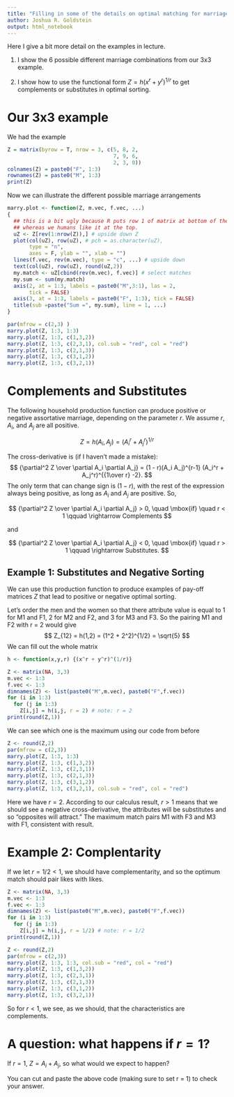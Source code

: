 ```yaml
---
title: "Filling in some of the details on optimal matching for marriage"
author: Joshua R. Goldstein
output: html_notebook
---
```


Here I give a bit more detail on the examples in lecture.

1. I show the 6 possible different marriage combinations from our 3x3 example.

2. I show how to use the functional form $Z = h(x^r + y^r)^{1/r}$ to get complements or substitutes in optimal sorting.

# Our 3x3 example

We had the example

```r
Z = matrix(byrow = T, nrow = 3, c(5, 8, 2,
                                  7, 9, 6,
                                  2, 3, 0))
colnames(Z) = paste0("F", 1:3)
rownames(Z) = paste0("M", 1:3)
print(Z)
```

Now we can illustrate the different possible marriage arrangements

```r
marry.plot <- function(Z, m.vec, f.vec, ...)
{
  ## this is a bit ugly because R puts row 1 of matrix at bottom of the plot, 
  ## whereas we humans like it at the top.
  uZ <- Z[rev(1:nrow(Z)),] # upside down Z
  plot(col(uZ), row(uZ), # pch = as.character(uZ),
       type = "n",
       axes = F, ylab = "", xlab = "")
  lines(f.vec, rev(m.vec), type = "c", ...) # upside down 
  text(col(uZ), row(uZ), round(uZ,2))
  my.match <- uZ[cbind(rev(m.vec), f.vec)] # select matches
  my.sum <- sum(my.match)
  axis(2, at = 1:3, labels = paste0("M",3:1), las = 2,
       tick = FALSE)
  axis(3, at = 1:3, labels = paste0("F", 1:3), tick = FALSE)
  title(sub =paste("Sum =", my.sum), line = 1, ...)
}

par(mfrow = c(2,3) )
marry.plot(Z, 1:3, 1:3)
marry.plot(Z, 1:3, c(1,3,2))
marry.plot(Z, 1:3, c(2,3,1), col.sub = "red", col = "red")
marry.plot(Z, 1:3, c(2,1,3))
marry.plot(Z, 1:3, c(3,1,2))
marry.plot(Z, 1:3, c(3,2,1))

```

# Complements and Substitutes

The following household production function can produce positive or negative assortative marriage, depending on the parameter $r$. We assume $r$, $A_i$, and $A_j$ are all positive.

$$
Z = h(A_i, A_j) = \left( A_i^r + A_j^r \right)^{1 / r}
$$

The cross-derivative is (if I haven't made a mistake):
$$
{\partial^2 Z \over \partial A_i \partial A_j} = (1 - r)(A_i A_j)^{r-1} (A_i^r + A_j^r)^{{1\over r} -2}.
$$
The only term that can change sign is $(1-r)$, with the rest of the expression always being positive, as long as $A_i$ and $A_j$ are positive. So,

$$
{\partial^2 Z \over \partial A_i \partial A_j} > 0, \quad \mbox{if} \quad r < 1
\qquad \rightarrow Complements
$$

and

$$
{\partial^2 Z \over \partial A_i \partial A_j} < 0, \quad \mbox{if} \quad r > 1 
\qquad \rightarrow Substitutes.
$$

## Example 1: Substitutes and Negative Sorting

We can use this production function to produce examples of pay-off matrices $Z$ that lead to positive or negative optimal sorting.

Let's order the men and the women so that there attribute value is equal to 1 for M1 and F1, 2 for M2 and F2, and 3 for M3 and F3. So the pairing M1 and F2 with r = 2 would give
$$
Z_{12} = h(1,2) = (1^2 + 2^2)^{1/2} = \sqrt{5}
$$
We can fill out the whole matrix 
```r
h <- function(x,y,r) {(x^r + y^r)^(1/r)}

Z <- matrix(NA, 3,3)
m.vec <- 1:3
f.vec <- 1:3
dimnames(Z) <- list(paste0("M",m.vec), paste0("F",f.vec))
for (i in 1:3)
  for (j in 1:3)
    Z[i,j] = h(i,j, r = 2) # note: r = 2
print(round(Z,1))
```

We can see which one is the maximum using our code from before

```r
Z <- round(Z,2)
par(mfrow = c(2,3))
marry.plot(Z, 1:3, 1:3)
marry.plot(Z, 1:3, c(1,3,2))
marry.plot(Z, 1:3, c(2,3,1))
marry.plot(Z, 1:3, c(2,1,3))
marry.plot(Z, 1:3, c(3,1,2))
marry.plot(Z, 1:3, c(3,2,1), col.sub = "red", col = "red")
```
Here we have $r = 2$. According to our calculus result, $r > 1$ means that we should see a negative cross-derivative, the attributes will be substitutes and so "opposites will attract." The maximum match pairs M1 with F3 and M3 with F1, consistent with result.

# Example 2: Complentarity

If we let $r = 1/2 < 1$, we should have complementarity, and so the optimum match should pair likes with likes.

```r
Z <- matrix(NA, 3,3)
m.vec <- 1:3
f.vec <- 1:3
dimnames(Z) <- list(paste0("M",m.vec), paste0("F",f.vec))
for (i in 1:3)
  for (j in 1:3)
    Z[i,j] = h(i,j, r = 1/2) # note: r = 1/2
print(round(Z,1))
```

```r
Z <- round(Z,2)
par(mfrow = c(2,3))
marry.plot(Z, 1:3, 1:3, col.sub = "red", col = "red")
marry.plot(Z, 1:3, c(1,3,2))
marry.plot(Z, 1:3, c(2,3,1))
marry.plot(Z, 1:3, c(2,1,3))
marry.plot(Z, 1:3, c(3,1,2))
marry.plot(Z, 1:3, c(3,2,1))
```
So for $r < 1$, we see, as we should, that the characteristics are complements.

# A question: what happens if $r = 1$?

If $r = 1$, $Z = A_i + A_j$, so what would we expect to happen?

You can cut and paste the above code (making sure to set r = 1) to check your answer. 


